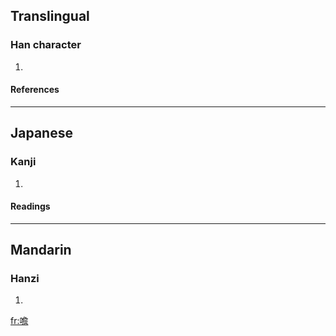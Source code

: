 ==Translingual==
===Han character===
{{Han char|rn=30|rad=口|as=13|sn=16|four=|canj=口弓金口 (RNCR)}}
# {{defn|Han}}
====References====
{{Han ref|kx=0209.210|dkj=04355|dj=0432.070|hdz=10693.050|uh=5661|ud=22113}}
----
==Japanese==
===Kanji===
{{ja-kanji|grade=|rs=口13}}
# {{defn|Japanese}} 
====Readings====
{{ja-readings|on=[[せん]] (sen), [[たん]] (tan)|kun=[[うるさくしゃべる]] (urusakushaberu)}}
----
==Mandarin==
===Hanzi===
{{cmn-hanzi|pin=[[dān]] ([[dan1]])|wg=tan<sup>1</sup>}}
# {{defn|Mandarin}}

[[fr:噡]]